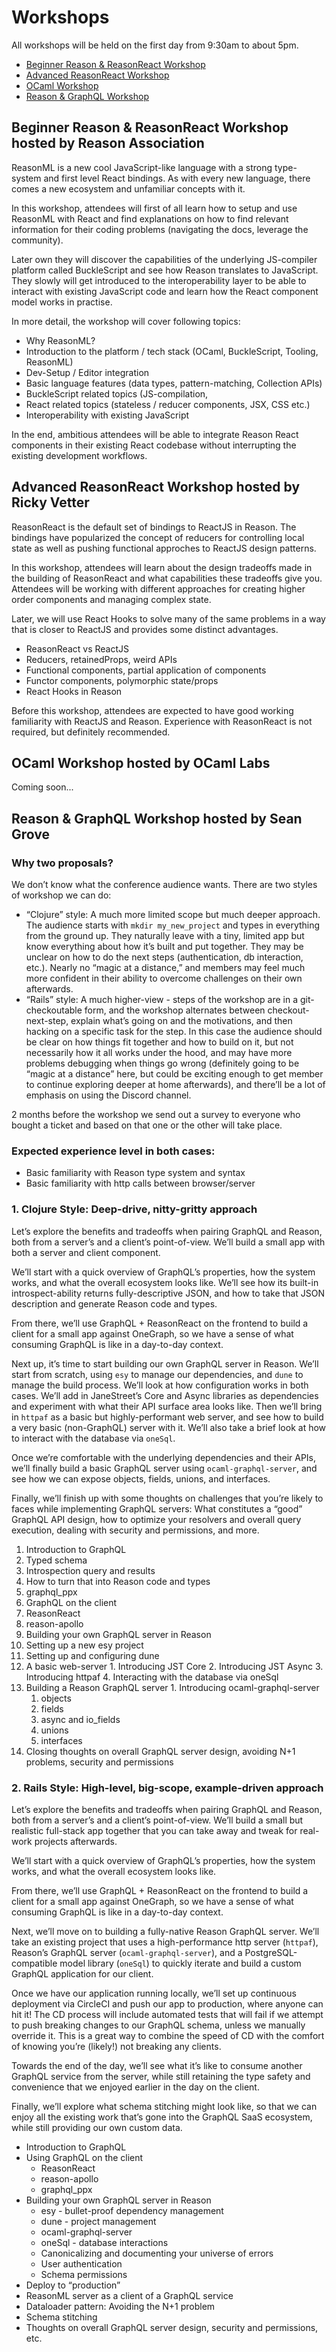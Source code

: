 # Workshops
        
All workshops will be held on the first day from 9:30am to about 5pm.

- [Beginner Reason & ReasonReact Workshop](#beginner-reason-and-reasonreact-workshop)
- [Advanced ReasonReact Workshop](#advanced-reasonreact-workshop)
- [OCaml Workshop](#ocaml-workshop)
- [Reason & GraphQL Workshop](#reason-and-graphql-workshop)

<h2 id="beginner-reason-and-reasonreact-workshop">Beginner Reason & ReasonReact Workshop <span className="hostedBy">hosted by Reason Association</span></h2>

ReasonML is a new cool JavaScript-like language with a strong type-system and first level React bindings. As with every new language, there comes a new ecosystem and unfamiliar concepts with it.

In this workshop, attendees will first of all learn how to setup and use ReasonML with React and find explanations on how to find relevant information for their coding problems (navigating the docs, leverage the community).

Later own they will discover the capabilities of the underlying JS-compiler platform called BuckleScript and see how Reason translates to JavaScript. They slowly will get introduced to the interoperability layer to be able to interact with existing JavaScript code and learn how the React component model works in practise.

In more detail, the workshop will cover following topics:

- Why ReasonML?
- Introduction to the platform / tech stack (OCaml, BuckleScript, Tooling, ReasonML)
- Dev-Setup / Editor integration
- Basic language features (data types, pattern-matching, Collection APIs)
- BuckleScript related topics (JS-compilation,
- React related topics (stateless / reducer components, JSX, CSS etc.)
- Interoperability with existing JavaScript

In the end, ambitious attendees will be able to integrate Reason React components in their existing React codebase without interrupting the existing development workflows.

<h2 id="advanced-reasonreact-workshop">Advanced ReasonReact Workshop <span className="hostedBy">hosted by Ricky Vetter</span></h2>

ReasonReact is the default set of bindings to ReactJS in Reason. The bindings have popularized the concept of reducers for controlling local state as well as pushing functional approches to ReactJS design patterns.

In this workshop, attendees will learn about the design tradeoffs made in the building of ReasonReact and what capabilities these tradeoffs give you. Attendees will be working with different approaches for creating higher order components and managing complex state.

Later, we will use React Hooks to solve many of the same problems in a way that is closer to ReactJS and provides some distinct advantages.

* ReasonReact vs ReactJS
* Reducers, retainedProps, weird APIs
* Functional components, partial application of components
* Functor components, polymorphic state/props
* React Hooks in Reason

Before this workshop, attendees are expected to have good working familiarity with ReactJS and Reason. Experience with ReasonReact is not required, but definitely recommended.


<h2 id="ocaml-workshop">OCaml Workshop <span className="hostedBy">hosted by OCaml Labs</span></h2>

Coming soon...

<h2 id="reason-and-graphql-workshop">Reason & GraphQL Workshop <span className="hostedBy">hosted by Sean Grove</span></h2>

### Why two proposals?

We don’t know what the conference audience wants. There are two styles of workshop we can do:

- “Clojure” style: A much more limited scope but much deeper approach. The audience starts with `mkdir my_new_project`  and types in everything from the ground up. They naturally leave with a tiny, limited app but know everything about how it’s built and put together. They may be unclear on how to do the next steps (authentication, db interaction, etc.). Nearly no “magic at a distance,” and members may feel much more confident in their ability to overcome challenges on their own afterwards.
- “Rails” style: A much higher-view - steps of the workshop are in a git-checkoutable form, and the workshop alternates between checkout-next-step, explain what’s going on and the motivations, and then hacking on a specific task for the step. In this case the audience should be clear on how things fit together and how to build on it, but not necessarily how it all works under the hood, and may have more problems debugging when things go wrong (definitely going to be “magic at a distance” here, but could be exciting enough to get member to continue exploring deeper at home afterwards), and there’ll be a lot of emphasis on using the Discord channel.

2 months before the workshop we send out a survey to everyone who bought a ticket and based on that one or the other will take place.

### Expected experience level in both cases:

- Basic familiarity with Reason type system and syntax
- Basic familiarity with http calls between browser/server

### 1. Clojure Style: Deep-drive, nitty-gritty approach

Let’s explore the benefits and tradeoffs when pairing GraphQL and Reason, both from a server’s and a client’s point-of-view. We’ll build a small app with both a server and client component.

We’ll start with a quick overview of GraphQL’s properties, how the system works, and what the overall ecosystem looks like. We’ll see how its built-in introspect-ability returns fully-descriptive JSON, and how to take that JSON description and generate Reason code and types.

From there, we’ll use GraphQL + ReasonReact on the frontend to build a client for a small app against OneGraph, so we have a sense of what consuming GraphQL is like in a day-to-day context.

Next up, it’s time to start building our own GraphQL server in Reason. We’ll start from scratch, using `esy` to manage our dependencies, and `dune` to manage the build process. We’ll look at how configuration works in both cases. We’ll add in JaneStreet’s Core and Async libraries as dependencies and experiment with what their API surface area looks like. Then we’ll bring in `httpaf` as a basic but highly-performant web server, and see how to build a very basic (non-GraphQL) server with it. We’ll also take a brief look at how to interact with the database via `oneSql`.

Once we’re comfortable with the underlying dependencies and their APIs, we’ll finally build a basic GraphQL server using `ocaml-graphql-server`, and see how we can expose objects, fields, unions, and interfaces.

Finally, we’ll finish up with some thoughts on challenges that you’re likely to faces while implementing GraphQL servers: What constitutes a “good” GraphQL API design, how to optimize your resolvers and overall query execution, dealing with security and permissions, and more.

1. Introduction to GraphQL
  1. Typed schema
  2. Introspection query and results
  3. How to turn that into Reason code and types
  4. graphql_ppx
2. GraphQL on the client
  1. ReasonReact
  2. reason-apollo
3. Building your own GraphQL server in Reason
  1. Setting up a new esy project
  2. Setting up and configuring dune
  3. A basic web-server
    1. Introducing JST Core
    2. Introducing JST Async
    3. Introducing httpaf
    4. Interacting with the database via oneSql
  4. Building a Reason GraphQL server
    1. Introducing ocaml-graphql-server
      1. objects
      2. fields
      3. async and io_fields
      4. unions
      5. interfaces
  5. Closing thoughts on overall GraphQL server design, avoiding N+1 problems, security and permissions

### 2. Rails Style: High-level, big-scope, example-driven approach

Let’s explore the benefits and tradeoffs when pairing GraphQL and Reason, both from a server’s and a client’s point-of-view. We’ll build a small but realistic full-stack app together that you can take away and tweak for real-work projects afterwards.

We’ll start with a quick overview of GraphQL’s properties, how the system works, and what the overall ecosystem looks like.

From there, we’ll use GraphQL + ReasonReact on the frontend to build a client for a small app against OneGraph, so we have a sense of what consuming GraphQL is like in a day-to-day context.

Next, we’ll move on to building a fully-native Reason GraphQL server. We’ll take an existing project that uses a high-performance http server (`httpaf`), Reason’s GraphQL server (`ocaml-graphql-server`), and a PostgreSQL-compatible model library (`oneSql`) to quickly iterate and build a custom GraphQL application for our client.

Once we have our application running locally, we’ll set up continuous deployment via CircleCI and push our app to production, where anyone can hit it! The CD process will include automated tests that will fail if we attempt to push breaking changes to our GraphQL schema, unless we manually override it. This is a great way to combine the speed of CD with the comfort of knowing you’re (likely!) not breaking any clients.

Towards the end of the day, we’ll see what it’s like to consume another GraphQL service from the server, while still retaining the type safety and convenience that we enjoyed earlier in the day on the client.

Finally, we’ll explore what schema stitching might look like, so that we can enjoy all the existing work that’s gone into the GraphQL SaaS ecosystem, while still providing our own custom data.

- Introduction to GraphQL
- Using GraphQL on the client
  - ReasonReact
  - reason-apollo
  - graphql_ppx
- Building your own GraphQL server in Reason
  - esy - bullet-proof dependency management
  - dune - project management
  - ocaml-graphql-server
  - oneSql - database interactions
  - Canonicalizing and documenting your universe of errors
  - User authentication
  - Schema permissions
- Deploy to “production”
- ReasonML server as a client of a GraphQL service
- Dataloader pattern: Avoiding the N+1 problem
- Schema stitching
- Thoughts on overall GraphQL server design, security and permissions, etc.
